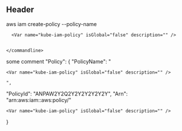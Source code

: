 ## Header

<snippet>
  <command>
    <commandline data-content="$ ">
      aws iam create-policy --policy-name

      <Var name="kube-iam-policy" isGlobal="false" description="" />


    </commandline>
  </command>

  <commandcomment data-type="descr">
    some comment
  </commandcomment>

  <codeline>
    "Policy": {
  </codeline>

  <codeline>
      "PolicyName": "

    <Var name="kube-iam-policy" isGlobal="false" description="" />

    ",
  </codeline>

  <codeline>
      "PolicyId": "ANPAW2Y2Q2Y2Y2Y2Y2Y2Y",
  </codeline>

  <codeline>
      "Arn": "arn:aws:iam::aws:policy/"

    <Var name="kube-iam-policy" isGlobal="false" description="" />


  </codeline>

  <codeline>
    }
  </codeline>
</snippet>
